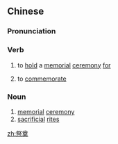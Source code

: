 ==Chinese==
{{zh-forms}}

===Pronunciation===
{{zh-pron
|m=jìdiàn
|c=zai3 din6
|h=pfs=chi-thien
|cat=v,n
}}

===Verb===
{{zh-verb}}

# to [[hold]] a [[memorial]] [[ceremony]] [[for]]
#: {{zh-x|今天 是 祭奠 逝去 的 爺爺{ye} 的 日子{zi}。|Today is my grandfather's memorial ceremony.}}
# to [[commemorate]]
#: {{zh-x|我 以 這 篇 文章 來 祭奠 我 逝去 的 青春。|I wrote this essay to '''commemorate''' the passing of my youth.}}

===Noun===
{{zh-noun}}

# [[memorial]] [[ceremony]]
# [[sacrificial]] [[rites]]

[[zh:祭奠]]
